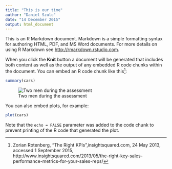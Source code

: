 ```yaml
---
title: "This is our time"
author: "Daniel Szulc"
date: "14 December 2015"
output: html_document
---
```


This is an R Markdown document. Markdown is a simple formatting syntax for authoring HTML, PDF, and MS Word documents. For more details on using R Markdown see <http://rmarkdown.rstudio.com>.

When you click the **Knit** button a document will be generated that includes both content as well as the output of any embedded R code chunks within the document. You can embed an R code chunk like this[^1]:

```r
summary(cars)
```
![Two men during the assessment](http://intelligence-data.net/blog/images/one-to-one-meeting001.JPG "Title of this image")  

You can also embed plots, for example:

```r
plot(cars)
```

Note that the `echo = FALSE` parameter was added to the code chunk to prevent printing of the R code that generated the plot.

[^1]: Zorian Rotenberg, "The Right KPIs",insightsquared.com, 24 May 2013, accessed 1 September 2015, http://www.insightsquared.com/2013/05/the-right-key-sales-performance-metrics-for-your-sales-reps/   
